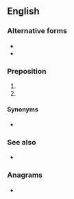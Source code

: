 {{also|pKa}}
==English==

===Alternative forms===
* {{l|en|P.K.A.}}
* {{l|en|p/k/a}}

===Preposition===
{{en-prep}}

# {{initialism of|en|[[professionally]] [[known]] [[as]]}}
# {{initialism of|en|[[previously]] [[known]] [[as]]}}

====Synonyms====
* {{l|en|FKA}}

===See also===
* {{l|en|AKA}}

===Anagrams===
* {{anagrams|en|a=akp|KAP|Pak|Pak.|pak}}